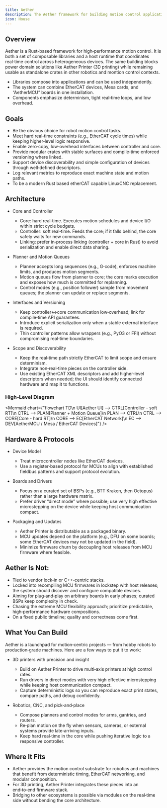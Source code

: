 ```yaml
---
title: Aether
description: The Aether framework for building motion control applications in Rust.
icon: House
---
```


## Overview

Aether is a Rust-based framework for high‑performance motion control. It is both a set of composable libraries and a host runtime that coordinates real‑time control across heterogeneous devices. The same building blocks power domain solutions like Aether Printer (3D printing) while remaining usable as standalone crates in other robotics and montion control contexts.

- Libraries compose into applications and can be used independently.
- The system can combine EtherCAT devices, Mesa cards, and “AetherMCU” boards in one installation.
- Components emphasize determinism, tight real‑time loops, and low overhead.

## Goals

- Be the obvious choice for robot motion control tasks.
- Meet hard real‑time constraints (e.g., EtherCAT cycle times) while keeping higher‑level logic responsive.
- Enable zero‑copy, low‑overhead interfaces between controller and core.
- Provide modular crates with stable surfaces and compile‑time enforced versioning where linked.
- Support device discoverability and simple configuration of devices through well‑defined descriptors.
- Log relevant metrics to reproduce exact machine state and motion paths.
- To be a modern Rust based etherCAT capable LinuxCNC replacement.

## Architecture

- Core and Controller
  - Core: hard real‑time. Executes motion schedules and device I/O within strict cycle budgets.
  - Controller: soft real‑time. Feeds the core; if it falls behind, the core safely waits for new commands.
  - Linking: prefer in‑process linking (controller + core in Rust) to avoid serialization and enable direct data sharing.

- Planner and Motion Queues
  - Planner accepts long sequences (e.g., G‑code), enforces machine limits, and produces motion segments.
  - Motion queues flow from planner to core; the core marks execution and exposes how much is committed for replanning.
  - Control modes (e.g., position follower) sample from movement queues; the planner can update or replace segments.

- Interfaces and Versioning
  - Keep controller↔core communication low‑overhead; link for compile‑time API guarantees.
  - Introduce explicit serialization only when a stable external interface is required.
  - Thin controller patterns allow wrappers (e.g., PyO3 or FFI) without compromising real‑time boundaries.

- Scope and Discoverability
  - Keep the real‑time path strictly EtherCAT to limit scope and ensure determinism.
  - Integrate non‑real‑time pieces on the controller side.
  - Use existing EtherCAT XML descriptors and add higher‑level descriptors when needed; the UI should identify connected hardware and map it to functions.

### High‑Level Diagram

<Mermaid chart={"flowchart TD\n  UI[Aether UI] --> CTRL[Controller - soft RT]\n  CTRL --> PLAN[Planner + Motion Queue]\n  PLAN --> CTRL\n  CTRL --> CORE[Core - hard RT]\n  CORE --> EC[EtherCAT Network]\n  EC --> DEV[AetherMCU / Mesa / EtherCAT Devices]"} />

## Hardware & Protocols

- Device Model
  - Treat microcontroller nodes like EtherCAT devices.
  - Use a register‑based protocol for MCUs to align with established fieldbus patterns and support protocol evolution.

- Boards and Drivers
  - Focus on a curated set of BSPs (e.g., BTT Kraken, then Octopus) rather than a large hardware matrix.
  - Prefer driver “direct mode” where possible; use very high effective microstepping on the device while keeping host communication compact.

- Packaging and Updates
  - Aether Printer is distributable as a packaged binary.
  - MCU updates depend on the platform (e.g., DFU on some boards; some EtherCAT devices may not be updated in the field).
  - Minimize firmware churn by decoupling host releases from MCU firmware where feasible.

## Aether Is Not:

- Tied to vendor lock‑in or C++‑centric stacks.
- Locked into recompiling MCU firmwares in lockstep with host releases; the system should discover and configure compatible devices.
- Aiming for plug‑and‑play on arbitrary boards in early phases; curated BSPs keep complexity in check.
- Chasing the extreme MCU flexibility approach; prioritize predictable, high‑performance hardware compositions.
- On a fixed public timeline; quality and correctness come first.

## What You Can Build

Aether is a launchpad for motion‑centric projects — from hobby robots to production‑grade machines. Here are a few ways to put it to work:

- 3D printers with precision and insight
  - Build on Aether Printer to drive multi‑axis printers at high control rates.
  - Run drivers in direct modes with very high effective microstepping while keeping host communication compact.
  - Capture deterministic logs so you can reproduce exact print states, compare paths, and debug confidently.

- Robotics, CNC, and pick‑and‑place
  - Compose planners and control modes for arms, gantries, and routers.
  - Re‑plan motion on the fly when sensors, cameras, or external systems provide late‑arriving inputs.
  - Keep hard real‑time in the core while pushing iterative logic to a responsive controller.

## Where It Fits

- Aether provides the motion control substrate for robotics and machines that benefit from deterministic timing, EtherCAT networking, and modular composition.
- For 3D printing, Aether Printer integrates these pieces into an end‑to‑end firmware stack.
- Bridging to other ecosystems is possible via modules on the real‑time side without bending the core architecture.
